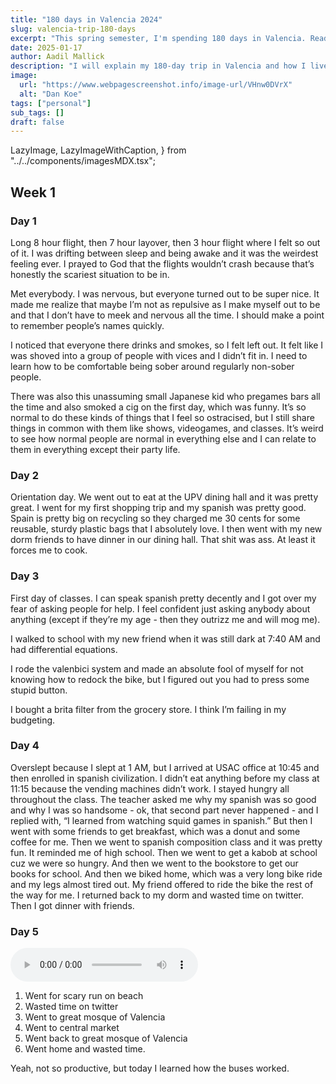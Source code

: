 ```yaml
---
title: "180 days in Valencia 2024"
slug: valencia-trip-180-days
excerpt: "This spring semester, I'm spending 180 days in Valencia. Read to experience Valencia for yourself and understand what it's like to live in Spain."
date: 2025-01-17
author: Aadil Mallick
description: "I will explain my 180-day trip in Valencia and how I lived there."
image:
  url: "https://www.webpagescreenshot.info/image-url/VHnw0DVrX"
  alt: "Dan Koe"
tags: ["personal"]
sub_tags: []
draft: false
---
```


  LazyImage,
  LazyImageWithCaption,
} from "../../components/imagesMDX.tsx";

## Week 1

### Day 1

Long 8 hour flight, then 7 hour layover, then 3 hour flight where I felt so out of it. I was drifting between sleep and being awake and it was the weirdest feeling ever. I prayed to God that the flights wouldn’t crash because that’s honestly the scariest situation to be in.

Met everybody. I was nervous, but everyone turned out to be super nice. It made me realize that maybe I’m not as repulsive as I make myself out to be and that I don’t have to meek and nervous all the time. I should make a point to remember people’s names quickly.

I noticed that everyone there drinks and smokes, so I felt left out. It felt like I was shoved into a group of people with vices and I didn’t fit in. I need to learn how to be comfortable being sober around regularly non-sober people.

There was also this unassuming small Japanese kid who pregames bars all the time and also smoked a cig on the first day, which was funny. It’s so normal to do these kinds of things that I feel so ostracised, but I still share things in common with them like shows, videogames, and classes. It’s weird to see how normal people are normal in everything else and I can relate to them in everything except their party life.

### Day 2

<LazyImage
  src="https://www.webpagescreenshot.info/image-url/hEk3uPYTM"
  width={797}
  height={598}
  alt="UPV Student House"
  aspectRatio
/>

Orientation day. We went out to eat at the UPV dining hall and it was pretty great. I went for my first shopping trip and my spanish was pretty good. Spain is pretty big on recycling so they charged me 30 cents for some reusable, sturdy plastic bags that I absolutely love. I then went with my new dorm friends to have dinner in our dining hall. That shit was ass. At least it forces me to cook.

### Day 3

<LazyImageWithCaption
  src="https://www.webpagescreenshot.info/image-url/q3GULkr28"
  width={797}
  height={598}
  alt="Student breakfast at UPV, which is croissant and capuccino for 2.40 euros"
  aspectRatio
  caption="The Student breakfast at La Piazette, which is in UPV, is a capuccino, orange juice, and croissant all for just 4.90 euros. In the US this would be 12 dollars."
/>

First day of classes. I can speak spanish pretty decently and I got over my fear of asking people for help. I feel confident just asking anybody about anything (except if they’re my age - then they outrizz me and will mog me).

I walked to school with my new friend when it was still dark at 7:40 AM and had differential equations.

I rode the valenbici system and made an absolute fool of myself for not knowing how to redock the bike, but I figured out you had to press some stupid button.

I bought a brita filter from the grocery store. I think I’m failing in my budgeting.

### Day 4

<LazyImageWithCaption
  src="https://www.webpagescreenshot.info/image-url/jIgsZoyFJ"
  width={797}
  height={598}
  alt="Stray black cat"
  aspectRatio
  caption="Stray black cat that I saw on the way to school."
/>

Overslept because I slept at 1 AM, but I arrived at USAC office at 10:45 and then enrolled in spanish civilization. I didn’t eat anything before my class at 11:15 because the vending machines didn’t work. I stayed hungry all throughout the class. The teacher asked me why my spanish was so good and why I was so handsome - ok, that second part never happened - and I replied with, “I learned from watching squid games in spanish.” But then I went with some friends to get breakfast, which was a donut and some coffee for me. Then we went to spanish composition class and it was pretty fun. It reminded me of high school. Then we went to get a kabob at school cuz we were so hungry. And then we went to the bookstore to get our books for school. And then we biked home, which was a very long bike ride and my legs almost tired out. My friend offered to ride the bike the rest of the way for me. I returned back to my dorm and wasted time on twitter. Then I got dinner with friends.

### Day 5

<audio src="/valencia-day-5.m4a" controls preload="metadata"></audio>

<LazyImage
  src="https://www.webpagescreenshot.info/image-url/VHnw0DVrX"
  width={797}
  height={598}
  alt="palm tree at Grand Mosque of Valencia"
/>

1. Went for scary run on beach
2. Wasted time on twitter
3. Went to great mosque of Valencia
4. Went to central market
5. Went back to great mosque of Valencia
6. Went home and wasted time.

Yeah, not so productive, but today I learned how the buses worked.

<LazyImage
  src="https://www.webpagescreenshot.info/image-url/I7EhYfFzL"
  width={797}
  height={598}
  alt="palm tree at Grand Mosque of Valencia"
/>
